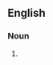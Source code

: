 {{also|crazyquilts}}

==English==

===Noun===
{{head|en|noun form}}

# {{plural of|crazy quilt|lang=en}}